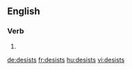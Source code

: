 ==English==

===Verb===
{{head|en}}

# {{en-third-person singular of|desist}}

[[de:desists]]
[[fr:desists]]
[[hu:desists]]
[[vi:desists]]